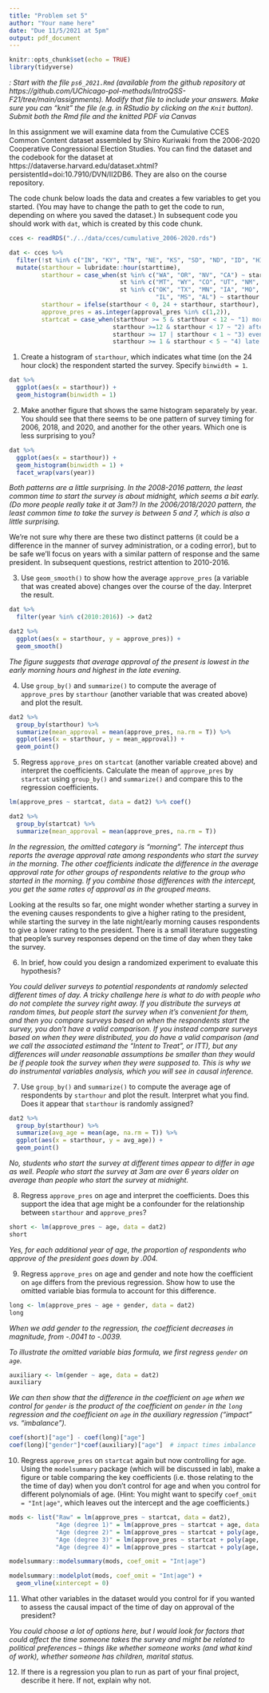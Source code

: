 ---
title: "Problem set 5"
author: "Your name here"
date: "Due 11/5/2021 at 5pm"
output: pdf_document
---

```{r setup, include=FALSE}
knitr::opts_chunk$set(echo = TRUE)
library(tidyverse)
```

*\textsc{Note}: Start with the file `ps6_2021.Rmd` (available from the github repository at https://github.com/UChicago-pol-methods/IntroQSS-F21/tree/main/assignments). Modify that file to include your answers. Make sure you can "knit" the file (e.g. in RStudio by clicking on the `Knit` button). Submit both the Rmd file and the knitted PDF via Canvas*


In this assignment we will examine data from the Cumulative CCES Common Content dataset assembled by Shiro Kuriwaki from the 2006-2020 Cooperative Congressional Election Studies. You can find the dataset and the codebook for the dataset at https://dataverse.harvard.edu/dataset.xhtml?persistentId=doi:10.7910/DVN/II2DB6. They are also on the course repository.

The code chunk below loads the data and creates a few variables to get you started. (You may have to change the path to get the code to run, depending on where you saved the dataset.) In subsequent code you should work with `dat`, which is created by this code chunk. 

```{r load-data}
cces <- readRDS("./../data/cces/cumulative_2006-2020.rds")

dat <- cces %>% 
  filter(!st %in% c("IN", "KY", "TN", "NE", "KS", "SD", "ND", "ID", "HI", "AK") & year %% 2 == 0) %>%
  mutate(starthour = lubridate::hour(starttime),
         starthour = case_when(st %in% c("WA", "OR", "NV", "CA") ~ starthour - 3,
                               st %in% c("MT", "WY", "CO", "UT", "NM", "AZ") ~ starthour - 2,
                               st %in% c("OK", "TX", "MN", "IA", "MO", "AR", "LA", "WI", 
                                         "IL", "MS", "AL") ~ starthour - 1),
         starthour = ifelse(starthour < 0, 24 + starthour, starthour),
         approve_pres = as.integer(approval_pres %in% c(1,2)),
         startcat = case_when(starthour >= 5 & starthour < 12 ~ "1) morning",
                             starthour >=12 & starthour < 17 ~ "2) afternoon", 
                             starthour >= 17 | starthour < 1 ~ "3) evening",
                             starthour >= 1 & starthour < 5 ~ "4) late night")) 
```

1) Create a histogram of `starthour`, which indicates what time (on the 24 hour clock) the respondent started the survey. Specify `binwidth = 1`.

```{r}
dat %>% 
  ggplot(aes(x = starthour)) + 
  geom_histogram(binwidth = 1)
```

2) Make another figure that shows the same histogram separately by year. You should see that there seems to be one pattern of survey timing for 2006, 2018, and 2020, and another for the other years. Which one is less surprising to you?

```{r}
dat %>% 
  ggplot(aes(x = starthour)) + 
  geom_histogram(binwidth = 1) + 
  facet_wrap(vars(year))
```

*Both patterns are a little surprising. In the 2008-2016 pattern, the least common time to start the survey is about midnight, which seems a bit early. (Do more people really take it at 3am?) In the 2006/2018/2020 pattern, the least common time to take the survey is between 5 and 7, which is also a little surprising.*

We're not sure why there are these two distinct patterns (it could be a difference in the manner of survey administration, or a coding error), but to be safe we'll focus on years with a similar pattern of response and the same president. In subsequent questions, restrict attention to 2010-2016. 

3) Use `geom_smooth()` to show how the average `approve_pres` (a variable that was created above) changes over the course of the day. Interpret the result.

```{r}
dat %>% 
  filter(year %in% c(2010:2016)) -> dat2 

dat2 %>% 
  ggplot(aes(x = starthour, y = approve_pres)) + 
  geom_smooth()
```

*The figure suggests that average approval of the present is lowest in the early morning hours and highest in the late evening.*

4) Use `group_by()` and `summarize()` to compute the average of `approve_pres` by `starthour` (another variable that was created above) and plot the result.

```{r}
dat2 %>% 
  group_by(starthour) %>% 
  summarize(mean_approval = mean(approve_pres, na.rm = T)) %>% 
  ggplot(aes(x = starthour, y = mean_approval)) + 
  geom_point()
```

5) Regress `approve_pres` on `startcat` (another variable created above) and interpret the coefficients. Calculate the mean of `approve_pres` by `startcat`  using `group_by()` and `summarize()` and compare this to the regression coefficients. 

```{r}
lm(approve_pres ~ startcat, data = dat2) %>% coef()

dat2 %>% 
  group_by(startcat) %>% 
  summarize(mean_approval = mean(approve_pres, na.rm = T)) 
```

*In the regression, the omitted category is "morning". The intercept thus reports the average approval rate among respondents who start the survey in the morning. The other coefficients indicate the difference in the average approval rate for other groups of respondents relative to the group who started in the morning. If you combine those differences with the intercept, you get the same rates of approval as in the grouped means.*

Looking at the results so far, one might wonder whether starting a survey in the evening causes respondents to give a higher rating to the president, while starting the survey in the late night/early morning causes respondents to give a lower rating to the president. There is a small literature suggesting that people's survey responses depend on the time of day when they take the survey.

6) In brief, how could you design a randomized experiment to evaluate this hypothesis? 

*You could deliver surveys to potential respondents at randomly selected different times of day. A tricky challenge here is what to do with people who do not complete the survey right away. If you distribute the surveys at random times, but people start the survey when it's convenient for them, and then you compare surveys based on when the respondents start the survey, you don't have a valid comparison. If you instead compare surveys based on when they were distributed, you do have a valid comparison (and we call the associated estimand the "Intent to Treat", or ITT), but any differences will under reasonable assumptions be smaller than they would be if people took the survey when they were supposed to. This is why we do instrumental variables analysis, which you will see in causal inference.*

7) Use `group_by()` and `summarize()` to compute the average age of respondents by `starthour` and plot the result. Interpret what you find. Does it appear that `starthour` is randomly assigned?

```{r}
dat2 %>% 
  group_by(starthour) %>% 
  summarize(avg_age = mean(age, na.rm = T)) %>% 
  ggplot(aes(x = starthour, y = avg_age)) + 
  geom_point()
```

*No, students who start the survey at different times appear to differ in age as well. People who start the survey at 3am are over 6 years older on average than people who start the survey at midnight.*

8) Regress `approve_pres` on age and interpret the coefficients. Does this support the idea that age might be a confounder for the relationship between `starthour` and `approve_pres`?   

```{r}
short <- lm(approve_pres ~ age, data = dat2)
short 
```

*Yes, for each additional year of age, the proportion of respondents who approve of the president goes down by .004.*  

9) Regress `approve_pres` on age and gender and note how the coefficient on `age` differs from the previous regression. Show how to use the omitted variable bias formula to account for this difference. 

```{r}
long <- lm(approve_pres ~ age + gender, data = dat2)
long
```

*When we add gender to the regression, the coefficient decreases in magnitude, from -.0041 to -.0039.*

*To illustrate the omitted variable bias formula, we first regress `gender` on `age`.*  

```{r}
auxiliary <- lm(gender ~ age, data = dat2)
auxiliary
```

*We can then show that the difference in the coefficient on `age` when we control for `gender` is the product of the coefficient on `gender` in the `long` regression and the coefficient on `age` in the auxiliary regression ("impact" vs. "imbalance").*

```{r}
coef(short)["age"] - coef(long)["age"]
coef(long)["gender"]*coef(auxiliary)["age"]  # impact times imbalance
```


10) Regress `approve_pres` on `startcat` again but now controlling for age. Using the `modelsummary` package (which will be discussed in lab), make a figure or table comparing the key coefficients (i.e. those relating to the the time of day) when you don't control for age and when you control for different polynomials of age. (Hint: You might want to specify `coef_omit = "Int|age"`, which leaves out the intercept and the age coefficients.) 

```{r}
mods <- list("Raw" = lm(approve_pres ~ startcat, data = dat2),
             "Age (degree 1)" = lm(approve_pres ~ startcat + age, data = dat2),
             "Age (degree 2)" = lm(approve_pres ~ startcat + poly(age, 2), data = dat2),
             "Age (degree 3)" = lm(approve_pres ~ startcat + poly(age, 3), data = dat2),
             "Age (degree 4)" = lm(approve_pres ~ startcat + poly(age, 4), data = dat2))

modelsummary::modelsummary(mods, coef_omit = "Int|age")

modelsummary::modelplot(mods, coef_omit = "Int|age") +
  geom_vline(xintercept = 0)
```

11) What other variables in the dataset would you control for if you wanted to assess the causal impact of the time of day on approval of the president? 

*You could choose a lot of options here, but I would look for factors that could affect the time someone takes the survey and might be related to political preferences -- things like whether someone works (and what kind of work), whether someone has children, marital status.* 

12) If there is a regression you plan to run as part of your final project, describe it here. If not, explain why not. 
